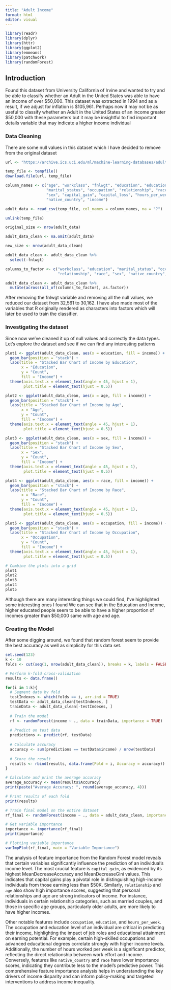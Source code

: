 ```yaml
---
title: "Adult Income"
format: html
editor: visual
---
```


```r
library(readr)
library(dplyr)
library(httr)
library(ggplot2)
library(emmeans)
library(patchwork)
library(randomForest)
```

## Introduction

Found this dataset from University California of Irvine and wanted to try and be able to classify whether an Adult in the United States was able to have an income of over \$50,000. This dataset was extracted in 1994 and as a result, if we adjust for inflation is \$105,961. Perhaps now it may not be as useful to classify whether an Adult in the United States of an income greater \$50,000 with these parameters but it may be insightful to find important details variable that may indicate a higher income individual

### Data Cleaning

There are some null values in this dataset which I have decided to remove from the original dataset

```r

url <- "https://archive.ics.uci.edu/ml/machine-learning-databases/adult/adult.data"

temp_file <- tempfile()
download.file(url, temp_file)

column_names <- c("age", "workclass", "fnlwgt", "education", "education_num", 
                  "marital_status", "occupation", "relationship", "race", 
                  "sex", "capital_gain", "capital_loss", "hours_per_week", 
                  "native_country", "income")

adult_data <- read_csv(temp_file, col_names = column_names, na = "?")

unlink(temp_file)

original_size <- nrow(adult_data)

adult_data_clean <- na.omit(adult_data)

new_size <- nrow(adult_data_clean)

adult_data_clean <- adult_data_clean %>%
  select(-fnlwgt)

columns_to_factor <- c("workclass", "education", "marital_status", "occupation", 
                       "relationship", "race", "sex", "native_country", "income")

adult_data_clean <- adult_data_clean %>%
  mutate(across(all_of(columns_to_factor), as.factor))

```

After removing the fnlwgt variable and removing all the null values, we reduced our dataset from 32,561 to 30,162. I have also made most of the variables that R originally rendered as characters into factors which will later be used to train the classifier.

### Investigating the dataset

Since now we've cleaned it up of null values and correctly the data types. Let's explore the dataset and see if we can find any interesting patterns

```r
plot1 <- ggplot(adult_data_clean, aes(x = education, fill = income)) +
  geom_bar(position = "stack") +
  labs(title = "Stacked Bar Chart of Income by Education",
       x = "Education",
       y = "Count",
       fill = "Income") +
  theme(axis.text.x = element_text(angle = 45, hjust = 1),
        plot.title = element_text(hjust = 0.5))

plot2 <- ggplot(adult_data_clean, aes(x = age, fill = income)) +
  geom_bar(position = "stack") +
  labs(title = "Stacked Bar Chart of Income by Age",
       x = "Age",
       y = "Count",
       fill = "Income") +
  theme(axis.text.x = element_text(angle = 45, hjust = 1),
        plot.title = element_text(hjust = 0.5))

plot3 <- ggplot(adult_data_clean, aes(x = sex, fill = income)) +
  geom_bar(position = "stack") +
  labs(title = "Stacked Bar Chart of Income by Sex",
       x = "Sex",
       y = "Count",
       fill = "Income") +
  theme(axis.text.x = element_text(angle = 45, hjust = 1),
        plot.title = element_text(hjust = 0.5))

plot4 <- ggplot(adult_data_clean, aes(x = race, fill = income)) +
  geom_bar(position = "stack") +
  labs(title = "Stacked Bar Chart of Income by Race",
       x = "Race",
       y = "Count",
       fill = "Income") +
  theme(axis.text.x = element_text(angle = 45, hjust = 1),
        plot.title = element_text(hjust = 0.5))

plot5 <- ggplot(adult_data_clean, aes(x = occupation, fill = income)) +
  geom_bar(position = "stack") +
  labs(title = "Stacked Bar Chart of Income by Occupation",
       x = "Occupation",
       y = "Count",
       fill = "Income") +
  theme(axis.text.x = element_text(angle = 45, hjust = 1),
        plot.title = element_text(hjust = 0.5))

# Combine the plots into a grid
plot1
plot2
plot3
plot4
plot5

```

Although there are many interesting things we could find, I've highlighted some interesting ones I found We can see that in the Education and Income, higher educated people seem to be able to have a higher proportion of incomes greater than \$50,000 same with age and age.

### Creating the Model

After some digging around, we found that random forest seem to provide the best accuracy as well as simplicity for this data set.

```r
set.seed(123)
k <- 10
folds <- cut(seq(1, nrow(adult_data_clean)), breaks = k, labels = FALSE)

# Perform k-fold cross-validation
results <- data.frame()

for(i in 1:k){
  # Segment data by fold
  testIndexes <- which(folds == i, arr.ind = TRUE)
  testData <- adult_data_clean[testIndexes, ]
  trainData <- adult_data_clean[-testIndexes, ]
  
  # Train the model
  rf <- randomForest(income ~ ., data = trainData, importance = TRUE)
  
  # Predict on test data
  predictions <- predict(rf, testData)
  
  # Calculate accuracy
  accuracy <- sum(predictions == testData$income) / nrow(testData)
  
  # Store the result
  results <- rbind(results, data.frame(Fold = i, Accuracy = accuracy))
}

# Calculate and print the average accuracy
average_accuracy <- mean(results$Accuracy)
print(paste("Average Accuracy: ", round(average_accuracy, 4)))

# Print results of each fold
print(results)

# Train final model on the entire dataset
rf_final <- randomForest(income ~ ., data = adult_data_clean, importance = TRUE)

# Get variable importance
importance <- importance(rf_final)
print(importance)

# Plotting variable importance
varImpPlot(rf_final, main = "Variable Importance")
```

The analysis of feature importance from the Random Forest model reveals that certain variables significantly influence the prediction of an individual's income level. The most crucial feature is `capital_gain`, as evidenced by its highest MeanDecreaseAccuracy and MeanDecreaseGini values. This indicates that capital gains play a pivotal role in distinguishing high-income individuals from those earning less than \$50K. Similarly, `relationship` and `age` also show high importance scores, suggesting that personal relationships and age are strong indicators of income. For instance, individuals in certain relationship categories, such as married couples, and those in specific age groups, particularly older adults, are more likely to have higher incomes.

Other notable features include `occupation`, `education`, and `hours_per_week`. The occupation and education level of an individual are critical in predicting their income, highlighting the impact of job roles and educational attainment on earning potential. For example, certain high-skilled occupations and advanced educational degrees correlate strongly with higher income levels. Additionally, the number of hours worked per week is a significant predictor, reflecting the direct relationship between work effort and income. Conversely, features like `native_country` and `race` have lower importance scores, indicating they contribute less to the model's predictive power. This comprehensive feature importance analysis helps in understanding the key drivers of income disparity and can inform policy-making and targeted interventions to address income inequality.
